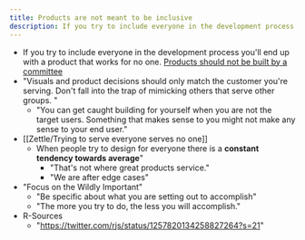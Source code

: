 ```yaml
---
title: Products are not meant to be inclusive
description: If you try to include everyone in the development process you'll end up with a product that works for no one.
---
```


- If you try to include everyone in the development process you'll end up with a product that works for no one. [Products should not be built by a committee](products-should-not-be-built-by-a-committee)
- "Visuals and product decisions should only match the customer you're serving. Don't fall into the trap of mimicking others that serve other groups. "
  - "You can get caught building for yourself when you are not the target users. Something that makes sense to you might not make any sense to your end user."
- [[Zettle/Trying to serve everyone serves no one]]
  - When people try to design for everyone there is a **constant tendency towards average**"
    - "That's not where great products service."
    - "We are after edge cases"
- "Focus on the Wildly Important"
  - "Be specific about what you are setting out to accomplish"
  - "The more you try to do, the less you will accomplish."
- R-Sources
  - "https://twitter.com/rjs/status/1257820134258827264?s=21"
